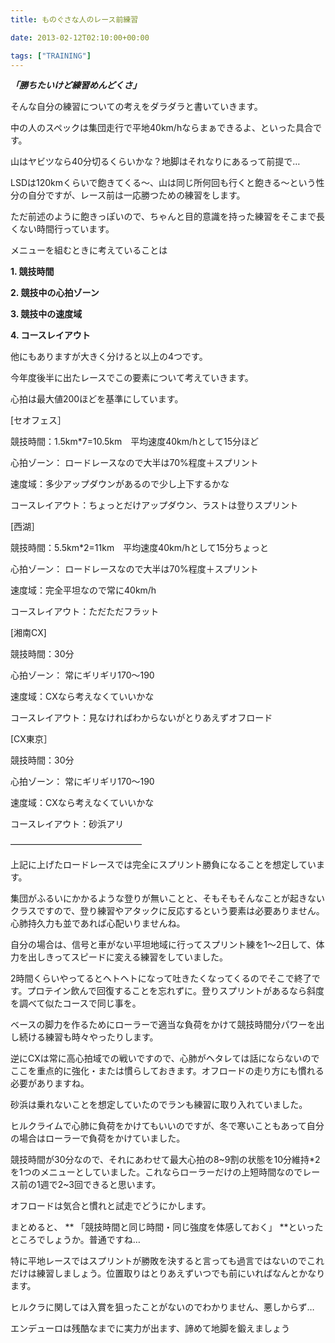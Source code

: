 ---
title: ものぐさな人のレース前練習

date: 2013-02-12T02:10:00+00:00

tags: ["TRAINING"]
---

**_「勝ちたいけど練習めんどくさ」_**

そんな自分の練習についての考えをダラダラと書いていきます。

中の人のスペックは集団走行で平地40km/hならまぁできるよ、といった具合です。

山はヤビツなら40分切るくらいかな？地脚はそれなりにあるって前提で…

LSDは120kmくらいで飽きてくる～、山は同じ所何回も行くと飽きる～という性分の自分ですが、レース前は一応勝つための練習をします。

ただ前述のように飽きっぽいので、ちゃんと目的意識を持った練習をそこまで長くない時間行っています。

メニューを組むときに考えていることは

**1. 競技時間**

**2. 競技中の心拍ゾーン**

**3. 競技中の速度域**

**4. コースレイアウト**

他にもありますが大きく分けると以上の4つです。

今年度後半に出たレースでこの要素について考えていきます。

心拍は最大値200ほどを基準にしています。

[セオフェス］

競技時間：1.5km\*7=10.5km　平均速度40km/hとして15分ほど

心拍ゾーン： ロードレースなので大半は70%程度＋スプリント

速度域：多少アップダウンがあるので少し上下するかな

コースレイアウト：ちょっとだけアップダウン、ラストは登りスプリント

[西湖］

競技時間：5.5km\*2=11km　平均速度40km/hとして15分ちょっと

心拍ゾーン： ロードレースなので大半は70%程度＋スプリント

速度域：完全平坦なので常に40km/h

コースレイアウト：ただただフラット

[湘南CX]

競技時間：30分

心拍ゾーン： 常にギリギリ170〜190

速度域：CXなら考えなくていいかな

コースレイアウト：見なければわからないがとりあえずオフロード

[CX東京］

競技時間：30分

心拍ゾーン： 常にギリギリ170〜190

速度域：CXなら考えなくていいかな

コースレイアウト：砂浜アリ

&#8212;&#8212;&#8212;&#8212;&#8212;&#8212;&#8212;&#8212;&#8212;&#8212;&#8212;&#8212;&#8212;&#8212;&#8212;

上記に上げたロードレースでは完全にスプリント勝負になることを想定しています。

集団がふるいにかかるような登りが無いことと、そもそもそんなことが起きないクラスですので、登り練習やアタックに反応するという要素は必要ありません。心肺持久力も並であれば心配いりませんね。

自分の場合は、信号と車がない平坦地域に行ってスプリント練を1〜2日して、体力を出しきってスピードに変える練習をしていました。

2時間くらいやってるとヘトヘトになって吐きたくなってくるのでそこで終了です。プロテイン飲んで回復することを忘れずに。登りスプリントがあるなら斜度を調べて似たコースで同じ事を。

ベースの脚力を作るためにローラーで適当な負荷をかけて競技時間分パワーを出し続ける練習も時々やったりします。

逆にCXは常に高心拍域での戦いですので、心肺がヘタレては話にならないのでここを重点的に強化・または慣らしておきます。オフロードの走り方にも慣れる必要がありますね。

砂浜は乗れないことを想定していたのでランも練習に取り入れていました。

ヒルクライムで心肺に負荷をかけてもいいのですが、冬で寒いこともあって自分の場合はローラーで負荷をかけていました。

競技時間が30分なので、それにあわせて最大心拍の8~9割の状態を10分維持\*2を1つのメニューとしていました。これならローラーだけの上短時間なのでレース前の1週で2~3回できると思います。

オフロードは気合と慣れと試走でどうにかします。

まとめると、 ** 「競技時間と同じ時間・同じ強度を体感しておく」 **といったところでしょうか。普通ですね…

特に平地レースではスプリントが勝敗を決すると言っても過言ではないのでこれだけは練習しましょう。位置取りはとりあえずいつでも前にいればなんとかなります。

ヒルクラに関しては入賞を狙ったことがないのでわかりません、悪しからず…

エンデューロは残酷なまでに実力が出ます、諦めて地脚を鍛えましょう

